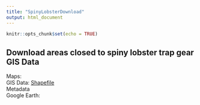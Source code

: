 ```yaml
---
title: "SpinyLobsterDownload"
output: html_document
---
```


```r
knitr::opts_chunk$set(echo = TRUE)
```

## Download areas closed to spiny lobster trap gear GIS Data

Maps:
<br>
GIS Data: <a href="http://portal.gulfcouncil.org/AreasClosedtoLobsterTraps/lobster_trap_gear.zip">Shapefile</a>
<br>
Metadata
<br>
Google Earth: 

